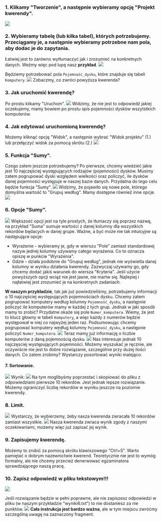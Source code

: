 ### 1. Klikamy "Tworzenie", a następnie wybieramy opcję "Projekt kwerendy".
![](https://i.imgur.com/NqBpuiM.png)

### 2. Wybieramy tabelę (lub kilka tabel), których potrzebujemy. Przeciągamy je, a następnie wybieramy potrzebne nam pola, aby dodac je do zapytania. 
Łatwiej jest to zarówno wytłumaczyć jak i zrozumieć na konkretnych danych. Weźmy więc pod lupę nasz **przykład**.
![](https://i.imgur.com/JMcc5YL.png)

Będziemy potrzebować pola `Pojemność_dysku`, które znajduje się tabeli `Komputery`.
![](https://i.imgur.com/rZPiz77.png)
Zobaczmy, co zwróci powyższa kwerenda? 
### 3. Jak uruchomić kwerendę?
Po prostu klikamy "Uruchom".
![](https://i.imgur.com/hVU6Q9P.png)
Widzimy, że nie jest to odpowiedź jakiej oczekujemy, mamy bowiem po prostu spis pojemności dysków wszytstkich komputerów. 
### 4. Jak edytować uruchomioną kwerendę?
Możemy kliknąć opcję "Widok", a następnie wybrać "Widok projektu" (1.) lub przełączyć widok za pomocą skrótu (2.)
![](https://i.imgur.com/9McFZlf.png)

### 5. Funkcja "Sumy".
Czego zatem jeszcze potrzebujemy? 
Po pierwsze, chcemy wiedzieć jakie jest 10 najczęściej występujących rodzajów (pojemności) dysków. 
Musimy zatem pogrupować dyski względem wielkości oraz policzyć, ile dysków danej pojemności występuje w naszej bazie danych. 
Przydatna do tego celu będzie funkcja "Sumy".
![](https://i.imgur.com/c0RiMjv.png)
Widzimy, że pojawiło się nowe pole, którego domyślna wartość to "Grupuj według". Mamy dostępne również inne opcje.
![](https://i.imgur.com/nm6QFxh.png)

### 6. Opcje "Sumy".
![](https://i.imgur.com/DeehW9R.png)
Większość opcji jest na tyle prostych, że tłumaczy się poprzez nazwę, na przykład "Suma" sumuje wartości z danej kolumny dla wszystkich rekordów będacych w danej grupe. 
Ważne, a być może nie tak intuicyjne są następujące opcje:
* Wyrażenie - wybieramy je, gdy w wierszu "Pole" zamiast standardowej nazyw jednej kolumny używamy całego wyrażenia. Co to oznacza opiszę w punkcie "Wyrażenia".
* Gdzie - działa podobnie do "Grupuj według", jednak nie wyświetla danej kolumny w wyniku działania kwerendy. Zazwyczaj używamy go, gdy chcemy dodać jakiś warunek do wiersza "Kryteria".
Jeśli użycie powyższych opcji wciąż nie jest jasne, nie martw się. Najlepiej i najłatwiej jest zrozumieć je na konkretnych zadaniach.

**W naszym przykładzie**, tak jak już powiedzieliśmy, potrzebujemy informacji o 10 najczęściej występujących pojemnościach dysku. 
Chcemy zatem pogrupować komputery według kolumny `Pojemność_dysku`, a następnie policzyć ile komputerów mamy w każdej z tych grup. Jednak w jaki sposób mamy to zrobić? Przydatne okaże się pole `Numer_komputera`. Wiemy, że jest to klucz głowny w tabeli `Komputery`, a więc każdy z numerów będzie występował w niej co najwyżej jeden raz. 
Podsumowując chcemy pogrupować komputery według kolumny `Pojemność_dysku`, a następnie policzyć `Numer_komputera`.
![](https://i.imgur.com/yLI2O7M.png)
Teraz mamy już informację o liczbie komputerów z daną pojemnością dysku. 
![](https://i.imgur.com/Lg73rRv.png)
Nas interesuje jednak 10 najczęsciej występujących pojemności. Możemy wyszukać je ręcznie, 
ale oczywiście nie jest to dobre rozwiązanie, szczególnie przy dużej ilości danych. 
Co zatem zrobimy? Wystarczy posortować wyniki malejąco.

#### 7. Sortowanie.
![](https://i.imgur.com/0gkcX7I.png)
Wynik: ![](https://i.imgur.com/YhyoW73.png)
Na tym moglibyśmy poprzestać i skopiować do pliku z odpowiedziami pierwsze 10 rekordów. 
Jest jednak lepsze rozwiązanie. Możemy ograniczyć liczbę rekordów w wyniku jeszcze na poziomie kwerendy. 

### 8. Limit.
![](https://i.imgur.com/RNg8Nts.png)
Wystarczy, że wybierzemy, żeby nasza kwerenda zwracała 10 rekordów zamiast wszystkie.
![](https://i.imgur.com/4nUe2DX.png)
Nasza kwerenda zwraca wynik zgody z naszymi oczekiwaniami, możemy więc już zapisać jej wynik.

### 9. Zapisujemy kwerendę.
Możemy to zrobić za pomocą skrótu klawiszowego "Ctrl+S". Warto pamiętać o dobrym nazewnictwie kwerend.
Teoretycznie nie jest to wymóg formalny, ale nie chcemy przecież denerwować egzaminatora sprawdzającego naszą pracę. 

### 10. Zapisz odpowiedź w pliku tekstowym!!!
![](https://i.imgur.com/vbmsmge.png)

Jeśli rozwiązanie będzie w pełni poprawne, ale nie zapiszesz odpowiedzi w pliku (w naszym przykładzie "wyniki6.txt") to nie dostaniesz za nie punktów. 
![](https://i.imgur.com/rlR2EcS.png)
**Cała instrukcja jest bardzo ważna**, ale w tym miejscu zwróćmy szczególną uwagę na zaznaczony fragment.

